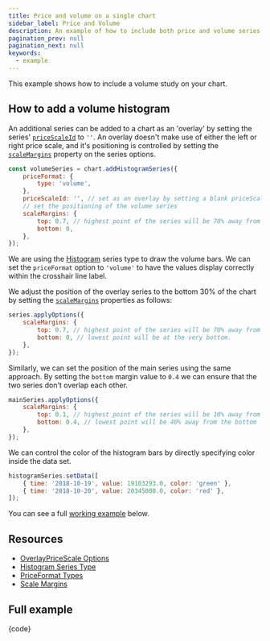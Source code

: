 ```yaml
---
title: Price and volume on a single chart
sidebar_label: Price and Volume
description: An example of how to include both price and volume series on a single chart.
pagination_prev: null
pagination_next: null
keywords:
  - example
---
```


This example shows how to include a volume study on your chart.

## How to add a volume histogram

An additional series can be added to a chart as an 'overlay' by setting the series'
[`priceScaleId`](/docs/api/interfaces/SeriesOptionsCommon#pricescaleid) to `''`.
An overlay doesn't make use of either the left or right price scale, and it's positioning
is controlled by setting the [`scaleMargins`](/docs/api/interfaces/PriceScaleOptions#scalemargins)
property on the series options.

```js
const volumeSeries = chart.addHistogramSeries({
    priceFormat: {
        type: 'volume',
    },
    priceScaleId: '', // set as an overlay by setting a blank priceScaleId
    // set the positioning of the volume series
    scaleMargins: {
        top: 0.7, // highest point of the series will be 70% away from the top
        bottom: 0,
    },
});
```

We are using the [Histogram](/docs/series-types#histogram) series type to draw the volume bars.
We can set the `priceFormat` option to `'volume'` to have the values display correctly within
the crosshair line label.

We adjust the position of the overlay series to the bottom 30% of the chart by
setting the [`scaleMargins`](/docs/api/interfaces/PriceScaleOptions#scalemargins) properties as follows:

```js
series.applyOptions({
    scaleMargins: {
        top: 0.7, // highest point of the series will be 70% away from the top
        bottom: 0, // lowest point will be at the very bottom.
    },
});
```

Similarly, we can set the position of the main series using the same approach. By setting
the `bottom` margin value to `0.4` we can ensure that the two series don't overlap each other.

```js
mainSeries.applyOptions({
    scaleMargins: {
        top: 0.1, // highest point of the series will be 10% away from the top
        bottom: 0.4, // lowest point will be 40% away from the bottom
    },
});
```

We can control the color of the histogram bars by directly specifying color inside
the data set.

```js
histogramSeries.setData([
    { time: '2018-10-19', value: 19103293.0, color: 'green' },
    { time: '2018-10-20', value: 20345000.0, color: 'red' },
]);
```

You can see a full [working example](#full-example) below.

## Resources

- [OverlayPriceScale Options](/docs/api#overlaypricescaleoptions)
- [Histogram Series Type](/docs/series-types#histogram)
- [PriceFormat Types](/docs/api/interfaces/PriceFormatBuiltIn#type)
- [Scale Margins](/docs/api/interfaces/PriceScaleOptions#scalemargins)

## Full example


<UsageGuidePartial />


<CodeBlock replaceThemeConstants chart className="language-js" hideableCode>
	{code}
</CodeBlock>
